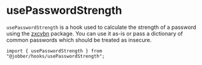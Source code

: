 
<Meta title="Hooks/usePasswordStrength" />

# usePasswordStrength

`usePasswordStrength` is a hook used to calculate the strength of a password
using the [zxcvbn](https://github.com/dropbox/zxcvbn) package. You can use it
as-is or pass a dictionary of common passwords which should be treated as
insecure.

```tsx
import { usePasswordStrength } from "@jobber/hooks/usePasswordStrength";
```

<Canvas>
  <UsePasswordStrength />
</Canvas>
